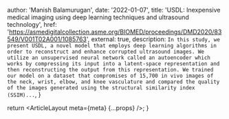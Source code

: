 
  author: 'Manish Balamurugan',
  date: '2022-01-07',
  title: 'USDL: Inexpensive medical imaging using deep learning techniques and ultrasound technology',
  href: 'https://asmedigitalcollection.asme.org/BIOMED/proceedings/DMD2020/83549/V001T02A001/1085763',
  external: true,
  description:
    `In this study, we present USDL, a novel model that employs deep learning algorithms in order to reconstruct and enhance corrupted ultrasound images. We utilize an unsupervised neural network called an autoencoder which works by compressing its input into a latent-space representation and then reconstructing the output from this representation. We trained our model on a dataset that compromises of 15,700 in vivo images of the neck, wrist, elbow, and knee vasculature and compared the quality of the images generated using the structural similarity index (SSIM)...`,
}

  return <ArticleLayout meta={meta} {...props} />;
}